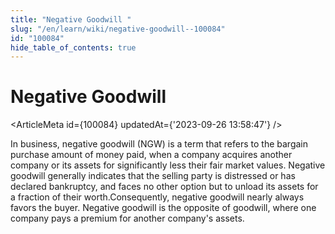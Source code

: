 ```yaml
---
title: "Negative Goodwill "
slug: "/en/learn/wiki/negative-goodwill--100084"
id: "100084"
hide_table_of_contents: true
---
```



# Negative Goodwill 

<ArticleMeta id={100084} updatedAt={'2023-09-26 13:58:47'} />
<div className='border-solid border-b border-t-0 my-4 border-[var(--ifm-color-gray-300)]' />

In business, negative goodwill (NGW) is a term that refers to the bargain purchase amount of money paid, when a company acquires another company or its assets for significantly less their fair market values. Negative goodwill generally indicates that the selling party is distressed or has declared bankruptcy, and faces no other option but to unload its assets for a fraction of their worth.Consequently, negative goodwill nearly always favors the buyer. Negative goodwill is the opposite of goodwill, where one company pays a premium for another company's assets.
